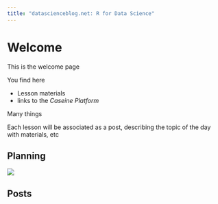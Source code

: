 ```yaml
---
title: "datascienceblog.net: R for Data Science"
---
```


# Welcome

This is the welcome page

You find here

- Lesson materials
- links to the *Caseine Platform*

Many things


Each lesson will be associated as a post, describing the topic of the day with materials, etc

## Planning

![](/./_index_files/Planning.png)

## Posts
